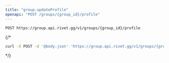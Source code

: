 ```yaml
---
title: "group.updateProfile"
openapi: "POST /groups/{group_id}/profile"
---
```


```
POST https://group.api.rivet.gg/v1/groups/{group_id}/profile
```


{/*<RequestExample>
```bash curl
curl -X POST -d '@body.json' 'https://group.api.rivet.gg/v1/groups/{group_id}/profile'
```
</RequestExample>*/}
